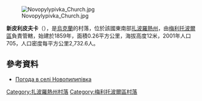 {{coord|46|57|7|N|35|29|12|E|scale:100000|display=title}}

[[Image:Novopylypivka_Church.jpg|right]]

'''新皮利皮夫卡'''（{{lang-uk|Новопилипівка}}），是[[烏克蘭|烏克蘭]]的村落，位於該國東南部[[扎波羅熱州|扎波羅熱州]]，由[[梅利托波爾區|梅利托波爾區]]負責管轄，始建於1859年，面積0.26平方公里，海拔高度12米，2001年人口705，人口密度每平方公里2,732.6人。

==參考資料==
* [http://weather.in.ua/ua/zaporozhskaja/17937 Погода в селі Новопилипівка] {{Wayback|url=http://weather.in.ua/ua/zaporozhskaja/17937 |date=20170527035956 }}

[[Category:扎波羅熱州村落|Category:扎波羅熱州村落]]
[[Category:梅利托波爾區村落|Category:梅利托波爾區村落]]


{{Zaporizhia-geo-stub}}
